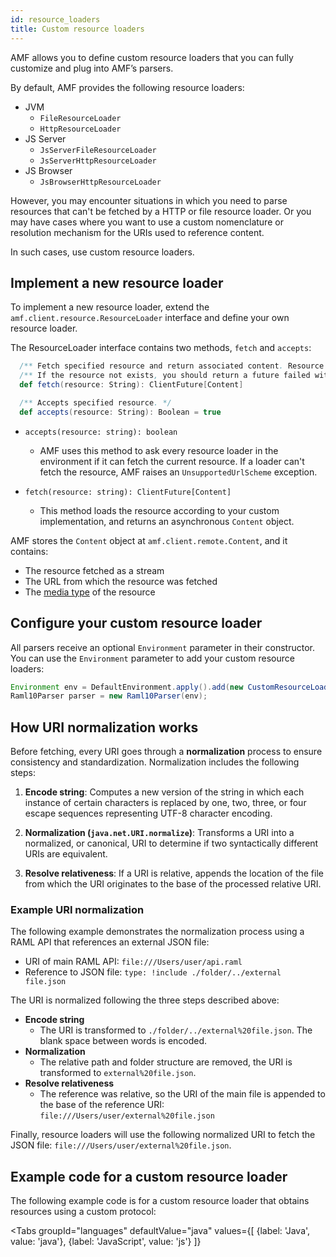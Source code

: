 ```yaml
---
id: resource_loaders
title: Custom resource loaders
---
```


AMF allows you to define custom resource loaders that you can fully customize and plug into AMF’s parsers.

By default, AMF provides the following resource loaders:

- JVM
  - `FileResourceLoader`
  - `HttpResourceLoader`
- JS Server
  - `JsServerFileResourceLoader`
  - `JsServerHttpResourceLoader`
- JS Browser
  - `JsBrowserHttpResourceLoader`

However, you may encounter situations in which you need to parse resources that can't be fetched by a HTTP or file resource loader.
Or you may have cases where you want to use a custom nomenclature or resolution mechanism for the URIs used to reference content.

In such cases, use custom resource loaders.

## Implement a new resource loader
To implement a new resource loader, extend the `amf.client.resource.ResourceLoader` interface and define your own resource loader.

The ResourceLoader interface contains two methods, `fetch` and `accepts`:

```scala title="amf.client.resource.ResourceLoader.scala"
  /** Fetch specified resource and return associated content. Resource should have been previously accepted. */
  /** If the resource not exists, you should return a future failed with an ResourceNotFound exception. */
  def fetch(resource: String): ClientFuture[Content]

  /** Accepts specified resource. */
  def accepts(resource: String): Boolean = true
```

- `accepts(resource: string): boolean`
    - AMF uses this method to ask every resource loader in the environment if it can fetch the current resource.
    If a loader can't fetch the resource, AMF raises an `UnsupportedUrlScheme` exception.

- `fetch(resource: string): ClientFuture[Content]`
    - This method loads the resource according to your custom implementation, and returns an asynchronous `Content` object.

AMF stores the `Content` object at `amf.client.remote.Content`, and it contains:

- The resource fetched as a stream
- The URL from which the resource was fetched
- The [media type](https://developer.mozilla.org/en-US/docs/Web/HTTP/Basics_of_HTTP/MIME_types) of the resource


## Configure your custom resource loader
All parsers receive an optional `Environment` parameter in their constructor.
You can use the `Environment` parameter to add your custom resource loaders:

```java title="CustomResourceLoader.java"
Environment env = DefaultEnvironment.apply().add(new CustomResourceLoader());
Raml10Parser parser = new Raml10Parser(env);
```

## How URI normalization works
Before fetching, every URI goes through a **normalization** process to ensure consistency and standardization.
Normalization includes the following steps:

  1. **Encode string**: Computes a new version of the string in which each instance of certain characters is replaced by one, two, three, or four escape sequences representing UTF-8 character encoding.

  2. **Normalization (`java.net.URI.normalize`)**: Transforms a URI into a normalized, or canonical, URI to determine if two syntactically different URIs are equivalent.

  3. **Resolve relativeness**: If a URI is relative, appends the location of the file from which the URI originates to the base of the processed relative URI.

### Example URI normalization
The following example demonstrates the normalization process using a RAML API that references an external JSON file:

- URI of main RAML API: `file:///Users/user/api.raml`
- Reference to JSON file: `type: !include ./folder/../external file.json`

The URI is normalized following the three steps described above:

- **Encode string**
    - The URI is transformed to `./folder/../external%20file.json`. The blank space between words is encoded.
- **Normalization**
    - The relative path and folder structure are removed, the URI is transformed to `external%20file.json`.
- **Resolve relativeness**
    - The reference was relative, so the URI of the main file is appended to the base of the reference URI: `file:///Users/user/external%20file.json`

Finally, resource loaders will use the following normalized URI to fetch the JSON file: `file:///Users/user/external%20file.json`.

## Example code for a custom resource loader
The following example code is for a custom resource loader that obtains resources using a custom protocol:


<Tabs
    groupId="languages"
    defaultValue="java"
    values={[
        {label: 'Java', value: 'java'},
        {label: 'JavaScript', value: 'js'}
    ]}
>

<TabItem value="java">
    <CodeGetter
        AMFVersion='v4'
        language='java'
        example='java/ResourceLoaderTest.java'
    />
</TabItem>
<TabItem value="js">
    <CodeGetter
        AMFVersion='v4'
        language='js'
        example='js/resource-loader.test.js'
    />
</TabItem>
</Tabs>
